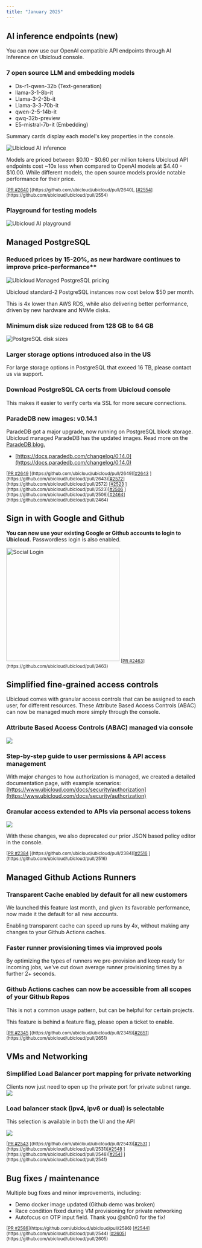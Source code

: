 ```yaml
---
title: "January 2025"
---
```


## AI inference endpoints (new)

You can now use our OpenAI compatible API endpoints through AI Inference on Ubicloud console. 

### 7 open source LLM and embedding models

* Ds-r1-qwen-32b (Text-generation) 
* llama-3-1-8b-it
* Llama-3-2-3b-it
* Llama-3-3-70b-it
* qwen-2-5-14b-it
* qwq-32b-preview
* E5-mistral-7b-it (Embedding)

Summary cards display each model's key properties in the console. 

![Ubicloud AI inference](/changelog/2025-01-ai-inference-endpoints.png)

<Note> Models are priced between \$0.10 - \$0.60 per million tokens </Note>
<Tip> Ubicloud API endpoints cost ~10x less when compared to OpenAI models at \$4.40 - \$10.00. While different models, the open source models provide notable performance for their price. </Tip>

<sub>
[<u>PR #2640</u>
](https://github.com/ubicloud/ubicloud/pull/2640), [<u>#2554</u>](https://github.com/ubicloud/ubicloud/pull/2554)
</sub>

### Playground for testing models

![Ubicloud AI playground](/changelog/2025-01-ai-playground.png)


## Managed PostgreSQL

### Reduced prices by 15-20%, as new hardware continues to improve price-performance**

![Ubicloud Managed PostgreSQL pricing](/changelog/2025-01-best-postgres-cloud-pricing.png)

<Note>Ubicloud standard-2 PostgreSQL instances now cost below \$50 per month. </Note>

<Tip> This is 4x lower than AWS RDS, while also delivering better performance, driven by new hardware and NVMe disks. </Tip>

### Minimum disk size reduced from 128 GB to 64 GB

![PostgreSQL disk sizes](/changelog/2025-01-pg-disk-size.png)


### Larger storage options introduced also in the US

<Note> For large storage options in PostgreSQL that exceed 16 TB, please contact us via support. </Note>

### Download PostgreSQL CA certs from Ubicloud console

This makes it easier to verify certs via SSL for more secure connections.

### ParadeDB new images: v0.14.1

ParadeDB got a major upgrade, now running on PostgreSQL block storage. Ubicloud managed ParadeDB has the updated images. Read more on the [ParadeDB blog.](https://www.paradedb.com/blog/block_storage_part_one) 

* [https://docs.paradedb.com/changelog/0.14.0](https://docs.paradedb.com/changelog/0.14.0)

<sub>
[<u>PR #2649</u>
](https://github.com/ubicloud/ubicloud/pull/2649)[<u>#2643</u>
](https://github.com/ubicloud/ubicloud/pull/2643)[<u>#2572</u>](https://github.com/ubicloud/ubicloud/pull/2572)
[<u>#2523</u>
](https://github.com/ubicloud/ubicloud/pull/2523)[<u>#2506</u>
](https://github.com/ubicloud/ubicloud/pull/2506)[<u>#2464</u>](https://github.com/ubicloud/ubicloud/pull/2464)
</sub>

## Sign in with Google and Github

**You can now use your existing Google or Github accounts to login to Ubicloud.** Passwordless login is also enabled.

<img width="300" alt="Social Login" src="/changelog/2025-01-social-login.png" />

<sub>
[<u>PR #2463</u>](https://github.com/ubicloud/ubicloud/pull/2463)
</sub>

## Simplified fine-grained access controls

Ubicloud comes with granular access controls that can be assigned to each user, for different resources. These Attribute Based Access Controls (ABAC) can now be managed much more simply through the console.

### Attribute Based Access Controls (ABAC) managed via console

![](/changelog/2025-01-auth-rbac.png)

### Step-by-step guide to user permissions & API access management

With major changes to how authorization is managed, we created a detailed documentation page, with example scenarios: [https://www.ubicloud.com/docs/security/authorization](https://www.ubicloud.com/docs/security/authorization)

### Granular access extended to APIs via personal access tokens

![](/changelog/2025-01-personal-access-tokens.png)

With these changes, we also deprecated our prior JSON based policy editor in the console.

<sub>
[<u>PR #2384</u>
](https://github.com/ubicloud/ubicloud/pull/2384)[<u>#2516</u>
](https://github.com/ubicloud/ubicloud/pull/2516)
</sub>

## Managed Github Actions Runners

### Transparent Cache enabled by default for all new customers

We launched this feature last month, and given its favorable performance, now made it the default for all new accounts.

<Tip> Enabling transparent cache can speed up runs by 4x, without making any changes to your Github Actions caches. </Tip>

### **Faster runner provisioning times via improved pools**

By optimizing the types of runners we pre-provision and keep ready for incoming jobs, we've cut down average runner provisioning times by a further 2+ seconds.

### Github Actions caches can now be accessible from all scopes of your Github Repos

This is not a common usage pattern, but can be helpful for certain projects.

<Note> This feature is behind a feature flag, please open a ticket to enable. </Note>

<sub>
[<u>PR #2345</u>
](https://github.com/ubicloud/ubicloud/pull/2345)[<u>#2651</u>](https://github.com/ubicloud/ubicloud/pull/2651)
</sub>

## VMs and Networking

### Simplified Load Balancer port mapping for private networking
Clients now just need to open up the private port for private subnet range.![](/changelog/2025-01-private-subnet-console.png)

### Load balancer stack (ipv4, ipv6 or dual) is selectable
This selection is available in both the UI and the API

![](/changelog/2025-01-load-balancer-dual-stack.png)

<sub>
[<u>PR #2543</u>
](https://github.com/ubicloud/ubicloud/pull/2543)[<u>#2531</u>
](https://github.com/ubicloud/ubicloud/pull/2531)[<u>#2548</u>
](https://github.com/ubicloud/ubicloud/pull/2548)[<u>#2541</u>
](https://github.com/ubicloud/ubicloud/pull/2541)
</sub>

## Bug fixes / maintenance

Multiple bug fixes and minor improvements, including:

* Demo docker image updated (Github demo was broken)
* Race condition fixed during VM provisioning for private networking 
* Autofocus on OTP input field. Thank you @sh0n0 for the fix!


<sub>
[<u>PR #2586</u>](https://github.com/ubicloud/ubicloud/pull/2586)
[<u>#2544</u>](https://github.com/ubicloud/ubicloud/pull/2544)
[<u>#2605</u>](https://github.com/ubicloud/ubicloud/pull/2605)
</sub>


